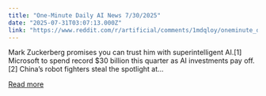 ```yaml
---
title: "One-Minute Daily AI News 7/30/2025"
date: "2025-07-31T03:07:13.000Z"
link: "https://www.reddit.com/r/artificial/comments/1mdqloy/oneminute_daily_ai_news_7302025/"
---
```


Mark Zuckerberg promises you can trust him with superintelligent AI.[1]
 Microsoft to spend record $30 billion this quarter as AI investments pay off.[2]
 China’s robot fighters steal the spotlight at...

[Read more](https://www.reddit.com/r/artificial/comments/1mdqloy/oneminute_daily_ai_news_7302025/)
